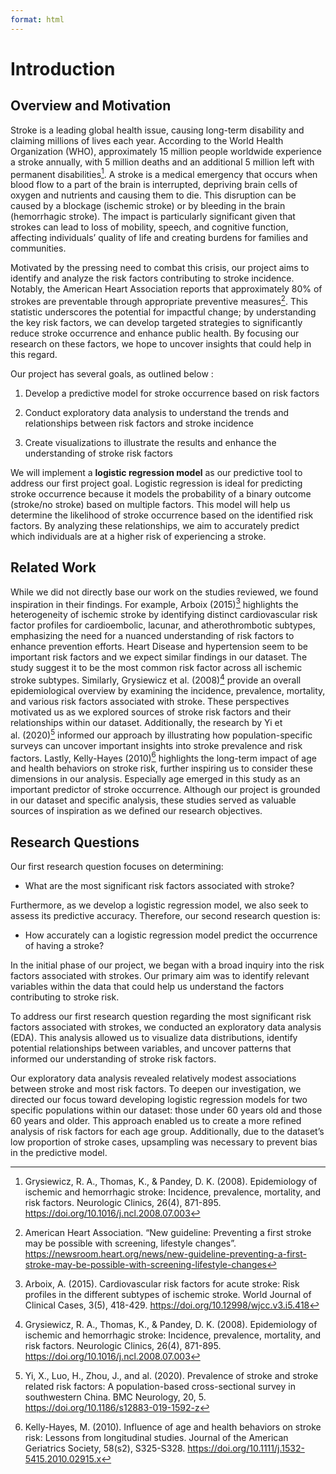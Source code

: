```yaml
---
format: html
---
```

# Introduction

## Overview and Motivation

Stroke is a leading global health issue, causing long-term disability and claiming millions of lives each year. According to the World Health Organization (WHO), approximately 15 million people worldwide experience a stroke annually, with 5 million deaths and an additional 5 million left with permanent disabilities[^1]. A stroke is a medical emergency that occurs when blood flow to a part of the brain is interrupted, depriving brain cells of oxygen and nutrients and causing them to die. This disruption can be caused by a blockage (ischemic stroke) or by bleeding in the brain (hemorrhagic stroke). The impact is particularly significant given that strokes can lead to loss of mobility, speech, and cognitive function, affecting individuals’ quality of life and creating burdens for families and communities.

Motivated by the pressing need to combat this crisis, our project aims to identify and analyze the risk factors contributing to stroke incidence. Notably, the American Heart Association reports that approximately 80% of strokes are preventable through appropriate preventive measures[^2]. This statistic underscores the potential for impactful change; by understanding the key risk factors, we can develop targeted strategies to significantly reduce stroke occurrence and enhance public health. By focusing our research on these factors, we hope to uncover insights that could help in this regard.

[^1]: Grysiewicz, R. A., Thomas, K., & Pandey, D. K. (2008). Epidemiology of ischemic and hemorrhagic stroke: Incidence, prevalence, mortality, and risk factors. Neurologic Clinics, 26(4), 871-895. <https://doi.org/10.1016/j.ncl.2008.07.003>

[^2]: American Heart Association. “New guideline: Preventing a first stroke may be possible with screening, lifestyle changes”. <https://newsroom.heart.org/news/new-guideline-preventing-a-first-stroke-may-be-possible-with-screening-lifestyle-changes>

Our project has several goals, as outlined below :

1)  Develop a predictive model for stroke occurrence based on risk factors

2)  Conduct exploratory data analysis to understand the trends and relationships between risk factors and stroke incidence

3)  Create visualizations to illustrate the results and enhance the understanding of stroke risk factors

We will implement a **logistic regression model** as our predictive tool to address our first project goal. Logistic regression is ideal for predicting stroke occurrence because it models the probability of a binary outcome (stroke/no stroke) based on multiple factors. This model will help us determine the likelihood of stroke occurrence based on the identified risk factors. By analyzing these relationships, we aim to accurately predict which individuals are at a higher risk of experiencing a stroke.

## Related Work

While we did not directly base our work on the studies reviewed, we found inspiration in their findings. For example, Arboix (2015)[^3] highlights the heterogeneity of ischemic stroke by identifying distinct cardiovascular risk factor profiles for cardioembolic, lacunar, and atherothrombotic subtypes, emphasizing the need for a nuanced understanding of risk factors to enhance prevention efforts. Heart Disease and hypertension seem to be important risk factors and we expect similar findings in our dataset. The study suggest it to be the most common risk factor across all ischemic stroke subtypes. Similarly, Grysiewicz et al. (2008)[^4] provide an overall epidemiological overview by examining the incidence, prevalence, mortality, and various risk factors associated with stroke. These perspectives motivated us as we explored sources of stroke risk factors and their relationships within our dataset. Additionally, the research by Yi et al. (2020)[^5] informed our approach by illustrating how population-specific surveys can uncover important insights into stroke prevalence and risk factors. Lastly, Kelly-Hayes (2010)[^6] highlights the long-term impact of age and health behaviors on stroke risk, further inspiring us to consider these dimensions in our analysis. Especially age emerged in this study as an important predictor of stroke occurrence. Although our project is grounded in our dataset and specific analysis, these studies served as valuable sources of inspiration as we defined our research objectives. 

[^3]: Arboix, A. (2015). Cardiovascular risk factors for acute stroke: Risk profiles in the different subtypes of ischemic stroke. World Journal of Clinical Cases, 3(5), 418-429. <https://doi.org/10.12998/wjcc.v3.i5.418>

[^4]: Grysiewicz, R. A., Thomas, K., & Pandey, D. K. (2008). Epidemiology of ischemic and hemorrhagic stroke: Incidence, prevalence, mortality, and risk factors. Neurologic Clinics, 26(4), 871-895. <https://doi.org/10.1016/j.ncl.2008.07.003>

[^5]: Yi, X., Luo, H., Zhou, J., and al. (2020). Prevalence of stroke and stroke related risk factors: A population-based cross-sectional survey in southwestern China. BMC Neurology, 20, 5. <https://doi.org/10.1186/s12883-019-1592-z>

[^6]: Kelly-Hayes, M. (2010). Influence of age and health behaviors on stroke risk: Lessons from longitudinal studies. Journal of the American Geriatrics Society, 58(s2), S325-S328. <https://doi.org/10.1111/j.1532-5415.2010.02915.x>

## Research Questions

Our first research question focuses on determining:

-   What are the most significant risk factors associated with stroke?

Furthermore, as we develop a logistic regression model, we also seek to assess its predictive accuracy. Therefore, our second research question is:

-   How accurately can a logistic regression model predict the occurrence of having a stroke?

In the initial phase of our project, we began with a broad inquiry into the risk factors associated with strokes. Our primary aim was to identify relevant variables within the data that could help us understand the factors contributing to stroke risk. 

To address our first research question regarding the most significant risk factors associated with strokes, we conducted an exploratory data analysis (EDA). This analysis allowed us to visualize data distributions, identify potential relationships between variables, and uncover patterns that informed our understanding of stroke risk factors. 

Our exploratory data analysis revealed relatively modest associations between stroke and most risk factors. To deepen our investigation, we directed our focus toward developing logistic regression models for two specific populations within our dataset: those under 60 years old and those 60 years and older. This approach enabled us to create a more refined analysis of risk factors for each age group. Additionally, due to the dataset's low proportion of stroke cases, upsampling was necessary to prevent bias in the predictive model.
